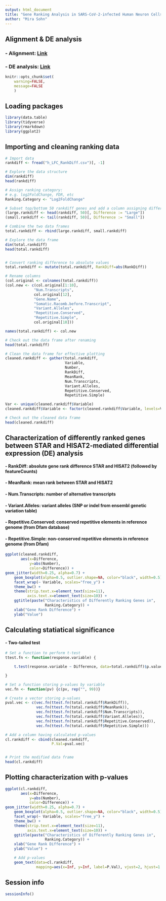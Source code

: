 ```yaml
---
output: html_document
title: "Gene Ranking Analysis in SARS-CoV-2-infected Human Neuron Cells"
author: "Mira Sohn" 
---
```



## Alignment & DE analysis

### - Alignment: [Link](https://github.com/Mira0507/GSE157852/blob/master/README.md)

### - DE analysis: [Link](https://github.com/Mira0507/GSE157852/blob/master/DE.Rmd)

```r
knitr::opts_chunk$set(
    warning=FALSE,
    message=FALSE
    )
```

## Loading packages


```r
library(data.table)
library(tidyverse)
library(rmarkdown)
library(ggplot2)
```

## Importing and cleaning ranking data

```r

# Import data
rankdiff <- fread("h_LFC_RankDiff.csv")[, -1]

# Explore the data structure
dim(rankdiff)
head(rankdiff)

# Assign ranking category:
# e.g. log2FoldChange, FDR, etc
Ranking.Category <- "Log2FoldChange"

# Subset top/bottom 50 rankdiff genes and add a column assigning difference size
(large.rankdiff <- head(rankdiff, 50)[, Difference := "Large"])
(small.rankdiff <- tail(rankdiff, 50)[, Difference := "Small"])

# Combine the two data frames
total.rankdiff <- rbind(large.rankdiff, small.rankdiff) 

# Explore the data frame
dim(total.rankdiff)
head(total.rankdiff)


# Convert ranking difference to absolute values
total.rankdiff <- mutate(total.rankdiff, RankDiff=abs(RankDiff))

# Rename columns 
(col.original <- colnames(total.rankdiff))
(col.new <- c(col.original[1:10], 
             "Num.Transcripts",
             col.original[12], 
             "Gene.Name",
             "Somatic.Racomb.before.Transcript",
             "Variant.Alleles",
             "Repetitive.Conserved",
             "Repetitive.Simple", 
             col.original[18]))

names(total.rankdiff) <- col.new

# Check out the data frame after renaming
head(total.rankdiff)

# Clean the data frame for effective plotting 
cleaned.rankdiff <- gather(total.rankdiff, 
                           Variable, 
                           Number, 
                           RankDiff, 
                           MeanRank, 
                           Num.Transcripts,
                           Variant.Alleles,
                           Repetitive.Conserved,
                           Repetitive.Simple) 

Var <- unique(cleaned.rankdiff$Variable)
cleaned.rankdiff$Variable <- factor(cleaned.rankdiff$Variable, levels=Var) 

# Check out the cleaned data frame
head(cleaned.rankdiff)
```

## Characterization of differently ranked genes between STAR and HISAT2-mediated differential expression (DE) analysis 

#### - RankDiff: absolute gene rank difference STAR and HISAT2 (followed by featureCounts)

#### - MeanRank: mean rank between STAR and HISAT2

#### - Num.Transcripts: number of alternative transcripts

#### - Variant.Alleles: variant alleles (SNP or indel from ensembl genetic variation table)

#### - Repetitive.Conserved: conserved repetitive elements in reference genome (from Dfam database)

#### - Repetitive.Simple: non-conserved repetitive elements in reference genome (from Dfam)

```r

ggplot(cleaned.rankdiff, 
       aes(x=Difference, 
           y=abs(Number),
           color=Difference)) + 
geom_jitter(width=0.25, alpha=0.7) + 
    geom_boxplot(alpha=0.5, outlier.shape=NA, color="black", width=0.5) + 
    facet_wrap(~ Variable, scales="free_y") +
    theme_bw() + 
    theme(strip.text.x=element_text(size=11),
          axis.text.x=element_text(size=10)) + 
    ggtitle(paste("Characteristics of Differently Ranking Genes in", 
                  Ranking.Category)) +
    xlab("Gene Rank Difference") + 
    ylab("Value")
```

## Calculating statiatical significance 

#### - Two-tailed test 


```r

# Set a function to perform t-test 
ttest.fn <- function(response.variable) {

    t.test(response.variable ~ Difference, data=total.rankdiff)$p.value

}

# Set a function storing p-values by variable
vec.fn <- function(pv) {c(pv, rep("", 99))}

# Create a vector storing p-values
pval.vec <- c(vec.fn(ttest.fn(total.rankdiff$RankDiff)), 
              vec.fn(ttest.fn(total.rankdiff$MeanRank)),
              vec.fn(ttest.fn(total.rankdiff$Num.Transcripts)),
              vec.fn(ttest.fn(total.rankdiff$Variant.Alleles)),
              vec.fn(ttest.fn(total.rankdiff$Repetitive.Conserved)),
              vec.fn(ttest.fn(total.rankdiff$Repetitive.Simple)))

# Add a column having calculated p-values 
cl.rankdiff <- cbind(cleaned.rankdiff,
                     P.Val=pval.vec)


# Print the modified data frame
head(cl.rankdiff)

```

## Plotting characterization with p-values 


```r

ggplot(cl.rankdiff, 
       aes(x=Difference, 
           y=abs(Number),
           color=Difference)) + 
geom_jitter(width=0.25, alpha=0.7) + 
    geom_boxplot(alpha=0.5, outlier.shape=NA, color="black", width=0.5) + 
    facet_wrap(~ Variable, scales="free_y") +
    theme_bw() + 
    theme(strip.text.x=element_text(size=11),
          axis.text.x=element_text(size=10)) + 
    ggtitle(paste("Characteristics of Differently Ranking Genes in", 
                  Ranking.Category)) +
    xlab("Gene Rank Difference") + 
    ylab("Value") + 

    # Add p-values
    geom_text(data=cl.rankdiff, 
              mapping=aes(x=Inf, y=Inf, label=P.Val), vjust=2, hjust=1.1, color="black", size=4) 

```

## Session info

```r

sessionInfo()

```
